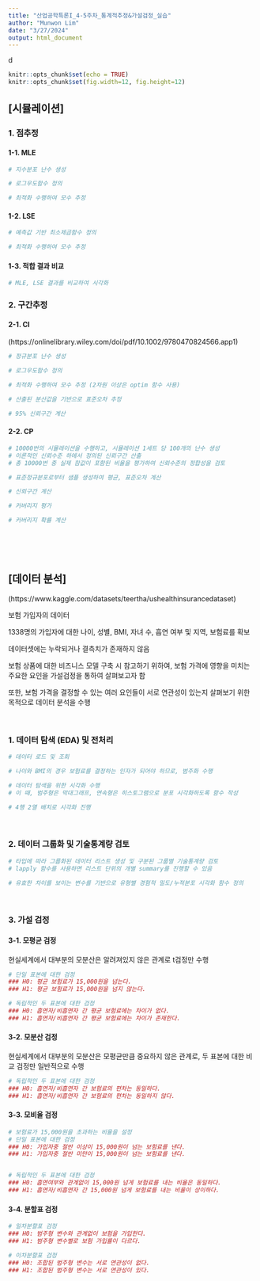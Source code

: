 ```yaml
---
title: "산업공학특론I_4-5주차_통계적추정&가설검정_실습"
author: "Munwon Lim"
date: "3/27/2024"
output: html_document
---
```

d
```r
knitr::opts_chunk$set(echo = TRUE)
knitr::opts_chunk$set(fig.width=12, fig.height=12)
```

## [시뮬레이션]

### 1. 점추정
#### 1-1. MLE
```r
# 지수분포 난수 생성

# 로그우도함수 정의

# 최적화 수행하여 모수 추정

```


#### 1-2. LSE
```r
# 예측값 기반 최소제곱함수 정의

# 최적화 수행하여 모수 추정

```

#### 1-3. 적합 결과 비교
```r
# MLE, LSE 결과를 비교하여 시각화

```


### 2. 구간추정

#### 2-1. CI
(https://onlinelibrary.wiley.com/doi/pdf/10.1002/9780470824566.app1)

```r
# 정규분포 난수 생성

# 로그우도함수 정의

# 최적화 수행하여 모수 추정 (2차원 이상은 optim 함수 사용)

# 산출된 분산값을 기반으로 표준오차 추정

# 95% 신뢰구간 계산
```

#### 2-2. CP
```r
# 10000번의 시뮬레이션을 수행하고, 시뮬레이션 1세트 당 100개의 난수 생성
# 이론적인 신뢰수준 하에서 정의된 신뢰구간 산출
# 총 10000번 중 실제 참값이 포함된 비율을 평가하여 신뢰수준의 정합성을 검토

# 표준정규분포로부터 샘플 생성하여 평균, 표준오차 계산

# 신뢰구간 계산

# 커버리지 평가

# 커버리지 확률 계산

```

<br>
<br>
<br>

## [데이터 분석]

(https://www.kaggle.com/datasets/teertha/ushealthinsurancedataset)

보험 가입자의 데이터

1338명의 가입자에 대한 나이, 성별, BMI, 자녀 수, 흡연 여부 및 지역, 보험료를 확보

데이터셋에는 누락되거나 결측치가 존재하지 않음

보험 상품에 대한 비즈니스 모델 구축 시 참고하기 위하여, 보험 가격에 영향을 미치는 주요한 요인을 가설검정을 통하여 살펴보고자 함

또한, 보험 가격을 결정할 수 있는 여러 요인들이 서로 연관성이 있는지 살펴보기 위한 목적으로 데이터 분석을 수행

<br>

### 1. 데이터 탐색 (EDA) 및 전처리
```r

# 데이터 로드 및 조회

# 나이와 BMI의 경우 보험료를 결정하는 인자가 되어야 하므로, 범주화 수행

# 데이터 탐색을 위한 시각화 수행
# 이 때, 범주형은 막대그래프, 연속형은 히스토그램으로 분포 시각화하도록 함수 작성

# 4행 2열 배치로 시각화 진행
```

<br>

### 2. 데이터 그룹화 및 기술통계량 검토
```r
# 타입에 따라 그룹화된 데이터 리스트 생성 및 구분된 그룹별 기술통계량 검토
# lapply 함수를 사용하면 리스트 단위의 개별 summary를 진행할 수 있음

# 유효한 차이를 보이는 변수를 기반으로 유형별 경험적 밀도/누적분포 시각화 함수 정의

```

<br>

### 3. 가설 검정

#### 3-1. 모평균 검정

현실세계에서 대부분의 모분산은 알려져있지 않은 관계로 t검정만 수행

```r
# 단일 표본에 대한 검정
### H0: 평균 보험료가 15,000원을 넘는다.
### H1: 평균 보험료가 15,000원을 넘지 않는다.

# 독립적인 두 표본에 대한 검정
### H0: 흡연자/비흡연자 간 평균 보험료에는 차이가 없다.
### H1: 흡연자/비흡연자 간 평균 보험료에는 차이가 존재한다.

```

#### 3-2. 모분산 검정

현실세계에서 대부분의 모분산은 모평균만큼 중요하지 않은 관계로, 두 표본에 대한 비교 검정만 일반적으로 수행

```r
# 독립적인 두 표본에 대한 검정
### H0: 흡연자/비흡연자 간 보험료의 편차는 동일하다.
### H1: 흡연자/비흡연자 간 보험료의 편차는 동일하지 않다.

```


#### 3-3. 모비율 검정
```r
# 보험료가 15,000원을 초과하는 비율을 설정
# 단일 표본에 대한 검정
### H0: 가입자중 절반 이상이 15,000원이 넘는 보험료를 낸다.
### H1: 가입자중 절반 미만이 15,000원이 넘는 보험료를 낸다.


# 독립적인 두 표본에 대한 검정
### H0: 흡연여부와 관계없이 15,000원 넘게 보험료를 내는 비율은 동일하다.
### H1: 흡연자/비흡연자 간 15,000원 넘게 보험료를 내는 비율이 상이하다.


```

#### 3-4. 분할표 검정
```r
# 일차분할표 검정
### H0: 범주형 변수와 관계없이 보험을 가입한다.
### H1: 범주형 변수별로 보험 가입률이 다르다.

# 이차분할표 검정
### H0: 조합된 범주형 변수는 서로 연관성이 없다.
### H1: 조합된 범주형 변수는 서로 연관성이 있다.

```
